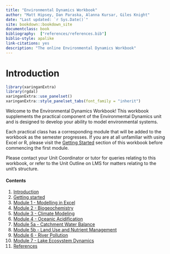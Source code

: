 ```yaml
--- 
title: "Environmental Dynamics Workbook"
author: "Matt Hipsey, Dan Paraska, Alanna Kursar, Giles Knight"
date: "Last updated: `r Sys.Date()`"
site: bookdown::bookdown_site
documentclass: book
bibliography:  ["references/references.bib"]
biblio-style: apalike
link-citations: yes
description: "The online Environmental Dynamics Workbook"
---
```


# Introduction {#intro -}

```r
library(xaringanExtra)
library(rgdal)
xaringanExtra::use_panelset()
xaringanExtra::style_panelset_tabs(font_family = "inherit")
```

Welcome to the Environmental Dynamics Workbook! This workbook supplements the practical component of the Environmental Dynamics unit and is designed to develop your ability to model environmental systems. 

Each practical class has a corresponding module that will be added to the workbook as the semester progresses. If you are at all unfamiliar with using Excel or R, please visit the [Getting Started](#GettingStarted) section of this workbook before commencing the first module. 

Please contact your Unit Coordinator or tutor for queries relating to this workbook, or refer to the Unit Outline on LMS for matters relating to the unit's structure. 

#### Contents {-}

1) [Introduction](#intro)
2) [Getting started](#GettingStarted)
3) [Module 1 - Modelling in Excel](#M1_1)
4) [Module 2 - Biogeochemistry](#M2_1)
5) [Module 3 - Climate Modeling](#M3_1)
6) [Module 4 - Oceanic Acidification](#M4_1)
7) [Module 5a - Catchment Water Balance](#M5A_1)
8) [Module 5b - Land Use and Nutrient Management]({#M5B_1)
9) [Module 6 - River Pollution](#M6_1)
10) [Module 7 - Lake Ecosystem Dynamics](#M7_1)
11) [References](#references)